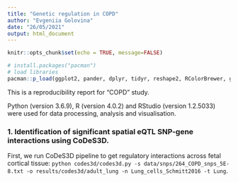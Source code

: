 ```yaml
---
title: "Genetic regulation in COPD"
author: "Evgeniia Golovina"
date: "26/05/2021"
output: html_document
---
```


```r
knitr::opts_chunk$set(echo = TRUE, message=FALSE)

# install.packages("pacman")
# load libraries
pacman::p_load(ggplot2, pander, dplyr, tidyr, reshape2, RColorBrewer, gprofiler2)
```

This is a reproducibility report for "COPD" study. 

Python (version 3.6.9), R (version 4.0.2) and RStudio (version 1.2.5033) were used for data processing, analysis and visualisation.  


### 1. Identification of significant spatial eQTL SNP-gene interactions using CoDeS3D.

First, we run CoDeS3D pipeline to get regulatory interactions across fetal cortical tissue: `python codes3d/codes3d.py -s data/snps/264_COPD_snps_5E-8.txt -o results/codes3d/adult_lung -n Lung_cells_Schmitt2016 -t Lung`.

```r


```



